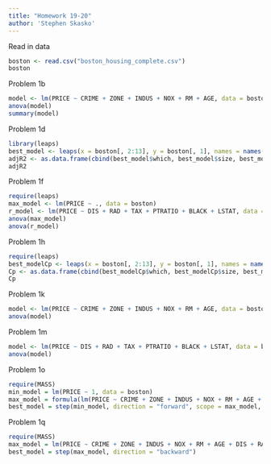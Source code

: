 ```yaml
---
title: "Homework 19-20"
author: 'Stephen Skasko'
---
```


Read in data

```r
boston <- read.csv("boston_housing_complete.csv")
boston
```

Problem 1b

```r
model <- lm(PRICE ~ CRIME + ZONE + INDUS + NOX + RM + AGE, data = boston)
anova(model)
summary(model)

```

Problem 1d

```r
library(leaps)
best_model <- leaps(x = boston[, 2:13], y = boston[, 1], names = names(boston)[2:13], method = "adjr2")
adjR2 <- as.data.frame(cbind(best_model$which, best_model$size, best_model$adjr2))
adjR2
```

Problem 1f

```r
require(leaps)
max_model <- lm(PRICE ~ ., data = boston)
r_model <- lm(PRICE ~ DIS + RAD + TAX + PTRATIO + BLACK + LSTAT, data = boston)
anova(max_model)
anova(r_model)
```

Problem 1h

```r
require(leaps)
best_modelCp <- leaps(x = boston[, 2:13], y = boston[, 1], names = names(boston)[2:13], method = "Cp")
Cp <- as.data.frame(cbind(best_modelCp$which, best_modelCp$size, best_modelCp$Cp, abs(best_modelCp$Cp - best_modelCp$size)))
Cp
```

Problem 1k

```r
model <- lm(PRICE ~ CRIME + ZONE + INDUS + NOX + RM + AGE, data = boston)
anova(model)

```

Problem 1m

```r
model <- lm(PRICE ~ DIS + RAD + TAX + PTRATIO + BLACK + LSTAT, data = boston)
anova(model)
```

Problem 1o

```r
require(MASS)
min_model = lm(PRICE ~ 1, data = boston)
max_model = formula(lm(PRICE ~ CRIME + ZONE + INDUS + NOX + RM + AGE + DIS + RAD + TAX + PTRATIO + BLACK + LSTAT, data = boston))
best_model = step(min_model, direction = "forward", scope = max_model, k = log(506))

```

Problem 1q

```r
require(MASS)
max_model = lm(PRICE ~ CRIME + ZONE + INDUS + NOX + RM + AGE + DIS + RAD + TAX + PTRATIO + BLACK + LSTAT, data = boston)
best_model = step(max_model, direction = "backward")

```
